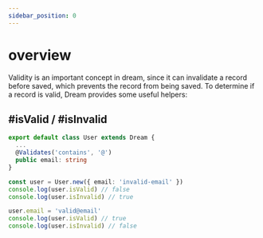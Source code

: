 ```yaml
---
sidebar_position: 0
---
```


# overview

Validity is an important concept in dream, since it can invalidate a record before saved, which prevents the record from being saved. To determine if a record is valid, Dream provides some useful helpers:

## #isValid / #isInvalid

```ts
export default class User extends Dream {
  ...
  @Validates('contains', '@')
  public email: string
}

const user = User.new({ email: 'invalid-email' })
console.log(user.isValid) // false
console.log(user.isInvalid) // true

user.email = 'valid@email'
console.log(user.isValid) // true
console.log(user.isInvalid) // false
```
